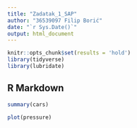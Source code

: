 ```yaml
---
title: "Zadatak_1_SAP"
author: "36539097 Filip Borić"
date: "`r Sys.Date()`"
output: html_document
---
```


```r
knitr::opts_chunk$set(results = 'hold')
library(tidyverse)
library(lubridate)
```

## R Markdown

```r
summary(cars)
```

```r
plot(pressure)
```

